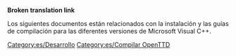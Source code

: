 '''Broken translation link'''{{en/-}}

Los siguientes documentos están relacionados con la instalación y las guías de compilación para las diferentes versiones de Microsoft Visual C++.

{{es/Aviso|Microsoft® Visual C++ en Windows® 9x no está soportado para crear binarios; usa MINGW/Cygwin/BuildOTTD en su lugar.}}

[[Category:es/Desarrollo]]
[[Category:es/Compilar OpenTTD]]